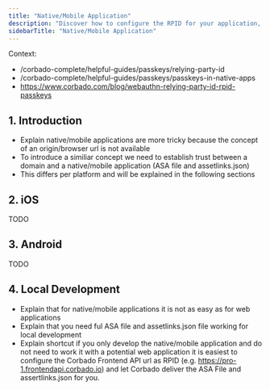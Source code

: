 ```yaml
---
title: "Native/Mobile Application"
description: "Discover how to configure the RPID for your application, particularly in complex scenarios involving both web and native/mobile applications running in parallel."
sidebarTitle: "Native/Mobile Application"
---
```


Context:
- /corbado-complete/helpful-guides/passkeys/relying-party-id
- /corbado-complete/helpful-guides/passkeys/passkeys-in-native-apps
- https://www.corbado.com/blog/webauthn-relying-party-id-rpid-passkeys

## 1. Introduction

- Explain native/mobile applications are more tricky because the concept of an origin/browser url is not available
- To introduce a similiar concept we need to establish trust between a domain and a native/mobile application (ASA file and assetlinks.json)
- This differs per platform and will be explained in the following sections

## 2. iOS

TODO

## 3. Android

TODO

## 4. Local Development

- Explain that for native/mobile applications it is not as easy as for web applications
- Explain that you need ful ASA file and assetlinks.json file working for local development
- Explain shortcut if you only develop the native/mobile application and do not need to work it with a potential web application it is easiest to configure the Corbado Frontend API url as RPID (e.g. https://pro-1.frontendapi.corbado.io) and let Corbado deliver the ASA File and assertlinks.json for you.